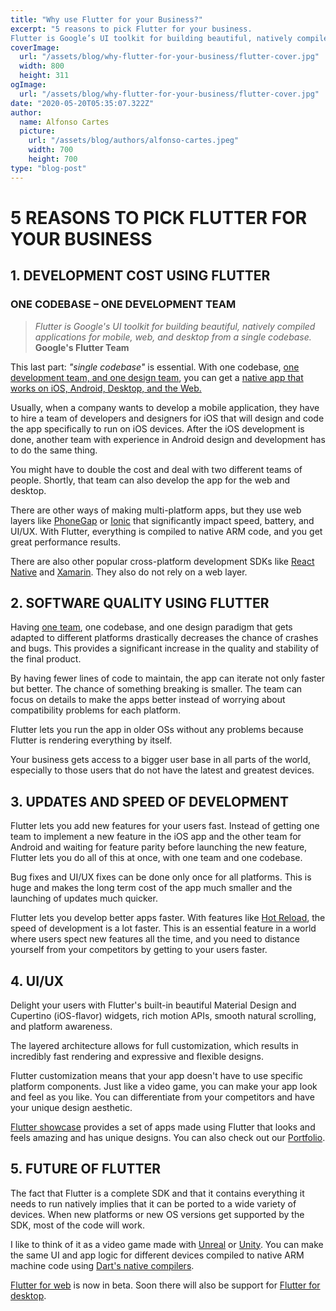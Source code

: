 ```yaml
---
title: "Why use Flutter for your Business?"
excerpt: "5 reasons to pick Flutter for your business.
Flutter is Google’s UI toolkit for building beautiful, natively compiled applications for mobile, web, and desktop from a single codebase."
coverImage: 
  url: "/assets/blog/why-flutter-for-your-business/flutter-cover.jpg"
  width: 800
  height: 311
ogImage:
  url: "/assets/blog/why-flutter-for-your-business/flutter-cover.jpg"
date: "2020-05-20T05:35:07.322Z"
author:
  name: Alfonso Cartes
  picture: 
    url: "/assets/blog/authors/alfonso-cartes.jpeg"
    width: 700
    height: 700
type: "blog-post"
---
```


# 5 REASONS TO PICK FLUTTER FOR YOUR BUSINESS

## 1. DEVELOPMENT COST USING FLUTTER

### ONE CODEBASE – ONE DEVELOPMENT TEAM

> _Flutter is Google's UI toolkit for building beautiful, natively compiled applications for mobile, web, and desktop from a single codebase._  
> **Google's Flutter Team**

This last part: _"single codebase"_ is essential. With one codebase, [one development team, and one design team](https://www.cartes.dev/about/), you can get a [native app that works on iOS, Android, Desktop, and the Web.](https://www.cartes.dev/portfolio/)

Usually, when a company wants to develop a mobile application, they have to hire a team of developers and designers for iOS that will design and code the app specifically to run on iOS devices. After the iOS development is done, another team with experience in Android design and development has to do the same thing.

You might have to double the cost and deal with two different teams of people. Shortly, that team can also develop the app for the web and desktop.

There are other ways of making multi-platform apps, but they use web layers like [PhoneGap](https://phonegap.com/) or [Ionic](https://ionicframework.com/) that significantly impact speed, battery, and UI/UX. With Flutter, everything is compiled to native ARM code, and you get great performance results.

There are also other popular cross-platform development SDKs like [React Native](https://www.cartes.dev/portfolio/) and [Xamarin](https://dotnet.microsoft.com/apps/xamarin). They also do not rely on a web layer.

## 2. SOFTWARE QUALITY USING FLUTTER

Having [one team](https://www.cartes.dev/about/), one codebase, and one design paradigm that gets adapted to different platforms drastically decreases the chance of crashes and bugs. This provides a significant increase in the quality and stability of the final product.

By having fewer lines of code to maintain, the app can iterate not only faster but better. The chance of something breaking is smaller. The team can focus on details to make the apps better instead of worrying about compatibility problems for each platform.

Flutter lets you run the app in older OSs without any problems because Flutter is rendering everything by itself.

Your business gets access to a bigger user base in all parts of the world, especially to those users that do not have the latest and greatest devices.

## 3. UPDATES AND SPEED OF DEVELOPMENT

Flutter lets you add new features for your users fast. Instead of getting one team to implement a new feature in the iOS app and the other team for Android and waiting for feature parity before launching the new feature, Flutter lets you do all of this at once, with one team and one codebase.

Bug fixes and UI/UX fixes can be done only once for all platforms. This is huge and makes the long term cost of the app much smaller and the launching of updates much quicker.

Flutter lets you develop better apps faster. With features like [Hot Reload](https://flutter.dev/docs/development/tools/hot-reload), the speed of development is a lot faster. This is an essential feature in a world where users spect new features all the time, and you need to distance yourself from your competitors by getting to your users faster.

## 4. UI/UX

Delight your users with Flutter's built-in beautiful Material Design and Cupertino (iOS-flavor) widgets, rich motion APIs, smooth natural scrolling, and platform awareness.

The layered architecture allows for full customization, which results in incredibly fast rendering and expressive and flexible designs.

Flutter customization means that your app doesn't have to use specific platform components. Just like a video game, you can make your app look and feel as you like. You can differentiate from your competitors and have your unique design aesthetic.

[Flutter showcase](https://flutter.dev/showcase) provides a set of apps made using Flutter that looks and feels amazing and has unique designs. You can also check out our [Portfolio](https://www.cartes.dev/portfolio/).

## 5. FUTURE OF FLUTTER

The fact that Flutter is a complete SDK and that it contains everything it needs to run natively implies that it can be ported to a wide variety of devices. When new platforms or new OS versions get supported by the SDK, most of the code will work.

I like to think of it as a video game made with [Unreal](https://en.wikipedia.org/wiki/Unreal_Engine) or [Unity](<https://en.wikipedia.org/wiki/Unity_(game_engine)>). You can make the same UI and app logic for different devices compiled to native ARM machine code using [Dart's native compilers](https://dart.dev/platforms).

[Flutter for web](https://flutter.dev/web) is now in beta. Soon there will also be support for [Flutter for desktop](https://flutter.dev/desktop).
